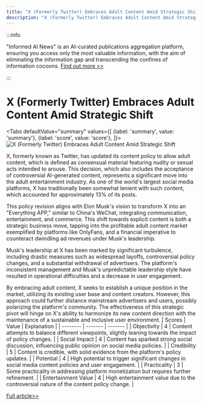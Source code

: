 ```yaml
---
title: "X (Formerly Twitter) Embraces Adult Content Amid Strategic Shift"
description: "X (Formerly Twitter) Embraces Adult Content Amid Strategic Shift"
---
```



:::info

"Informed AI News" is an AI-curated publications aggregation platform, ensuring you access only the most valuable information, with the aim of eliminating the information gap and transcending the confines of information cocoons.  [Find out more >>](/docs/guides)

:::

# X (Formerly Twitter) Embraces Adult Content Amid Strategic Shift


<Tabs
	defaultValue="summary"
	values={[
	{label: 'summary', value: 'summary'},
	{label: 'score', value: 'score'},
]}>
<TabItem value="summary">
<img
  src="https://image.informedainews.com/2024/06/Eco-SlX-1717829410-4.jpg"
  alt="X (Formerly Twitter) Embraces Adult Content Amid Strategic Shift"
/>



X, formerly known as Twitter, has updated its content policy to allow adult content, which is defined as consensual material featuring nudity or sexual acts intended to arouse. This decision, which also includes the acceptance of controversial AI-generated content, represents a significant move into the adult entertainment industry. As one of the world's largest social media platforms, X has traditionally been somewhat lenient with such content, which accounted for approximately 13% of its posts.

This policy revision aligns with Elon Musk's vision to transform X into an "Everything APP," similar to China's WeChat, integrating communication, entertainment, and commerce. This shift towards explicit content is both a strategic business move, tapping into the profitable adult content market exemplified by platforms like OnlyFans, and a financial imperative to counteract dwindling ad revenues under Musk's leadership.

Musk's leadership at X has been marked by significant turbulence, including drastic measures such as widespread layoffs, controversial policy changes, and a substantial withdrawal of advertisers. The platform's inconsistent management and Musk's unpredictable leadership style have resulted in operational difficulties and a decrease in user engagement.

By embracing adult content, X seeks to establish a unique position in the market, utilizing its existing user base and content creators. However, this approach could further distance mainstream advertisers and users, possibly polarizing the platform's community. The effectiveness of this strategic pivot will hinge on X's ability to harmonize its new content direction with the maintenance of a sustainable and inclusive user environment.
</TabItem>
<TabItem value="score">
	| Scores     | Value   | Explanation |
	| -------- | ------- | ------- |
	| Objectivity  | 4    | Content attempts to balance different viewpoints, slightly leaning towards the impact of policy changes.    |
	| Social Impact | 4     | Content has sparked strong social discussion, influencing public opinion on social media policies.    |
	| Credibility    | 5    | Content is credible, with solid evidence from the platform's policy updates.    |
	| Potential    | 4    | High potential to trigger significant changes in social media content policies and user engagement.    |
	| Practicality    | 3    | Some practicality in addressing platform monetization but requires further refinement.    |
	| Entertainment Value    | 4    | High entertainment value due to the controversial nature of the content policy change.    |
</TabItem>
</Tabs>

[Full article>>](https://www.cnbeta.com.tw/articles/tech/1434007.htm)
